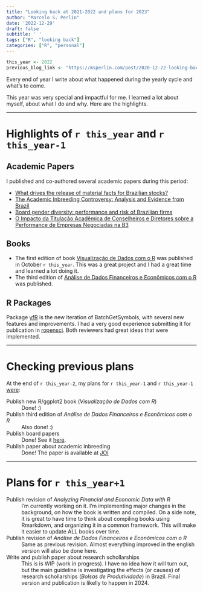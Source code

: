 ```yaml
---
title: "Looking back at 2021-2022 and plans for 2023"
author: "Marcelo S. Perlin"
date: '2022-12-29'
draft: false
subtitle: ' '
tags: ["R", "looking back"]
categories: ["R", "personal"]
---
```


```r
this_year <- 2022
previous_blog_link <- "https://msperlin.com/post/2020-12-22-looking-back-2020/"
```


Every end of year I write about what happened during the yearly cycle and what's to come. 

This year was very special and impactful for me. I learned a lot about myself, about what I do and why. Here are the highlights.

---

# Highlights of `r this_year` and `r this_year-1`

## Academic Papers

I published and co-authored several academic papers during this period:

- [What drives the release of material facts for Brazilian stocks?](https://bibliotecadigital.fgv.br/ojs/index.php/rbfin/article/view/85378)
- [The Academic Inbreeding Controversy: Analysis and Evidence from Brazil](https://doi.org/10.1016/j.joi.2022.101287)
- [Board gender diversity: performance and risk of Brazilian firms](http://dx.doi.org/10.1108/GM-06-2019-0088)
- [O Impacto da Titulação Acadêmica de Conselheiros e Diretores sobre a Performance de Empresas Negociadas na B3](https://doi.org/10.15728/bbr.2021.18.5.5)

## Books

- The first  edition of book [Visualização de Dados com o R](https://msperlin.com/vdr/) was published in October `r this_year`. This was a great project and I had a great time and learned a lot doing it. 
- The third edition of [Análise de Dados Financeiros e Econômicos com o R](http://www.msperlin.com/adfeR/) was published.


## R Packages

Package [yfR](https://github.com/ropensci/yfR/) is the new iteration of BatchGetSymbols, with several new features and improvements. I had a very good experience submitting it for publication in [ropensci](https://ropensci.org/). Both reviewers had great ideas that were implemented.

---

# Checking previous plans

At the end of `r this_year-2`, my plans for `r this_year-1` and `r this_year-1` [were](`r previous_blog_link`):

Publish new R/ggplot2 book (_Visualização de Dados com R_)
: Done! :)

Publish third edition of _Análise de Dados Financeiros e Econômicos com o R_
: Also done! :) 

Publish board papers
: Done! See it [here](https://msperlin.com/publication/).

Publish paper about academic inbreeding
: Done! The paper is available at [JOI](https://doi.org/10.1016/j.joi.2022.101287)


---

# Plans for `r this_year+1`

Publish revision of _Analyzing Financial and Economic Data with R_
: I'm currently working on it. I'm implementing major changes in the background, on how the book is written and compiled. On a side note, it is great to have time to think about compiling books using Rmarkdown, and organizing it in a common framework. This will make it easier to update ALL books over time. 

Publish revision of _Análise de Dados Financeiros e Econômicos com o R_
: Same as previous revision. Almost everything improved in the english version will also be done here.

Write and publish paper about research schollarships
: This is is WIP (work in progress). I have no idea how it will turn out, but the main guideline is investigating the effects (or causes) of research schollarships (_Bolsas de Produtividade_) in Brazil. Final version and publication is likelly to happen in 2024.
